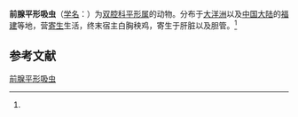 {{Speciesbox
| name = 前腺平形吸虫
| status = 
| status_system = 
| image = 
| genus = Platynotrema
| species = jacoris
| authority = (Nicoll, 1914)<ref name='id9959'>{{cite web| url =http://www.bioinfo.cn/db05/BjdwSpecies.php?action=view&id=9959| title =前腺平形吸虫| work =《中国动物物种编目数据库》| publisher =中国科学院微生物研究所| author =中国科学院动物研究所| accessdate =2009-04-16| deadurl =yes| archiveurl =https://web.archive.org/web/20160305014944/http://www.bioinfo.cn/db05/BjdwSpecies.php?action=view&id=9959| archivedate =2016-03-05}}</ref>
}}

'''前腺平形吸虫'''（[[学名|学名]]：{{lang|la|''Platynotrema jacoris''}}）为[[双腔科|双腔科]][[平形属|平形属]]的动物。分布于[[大洋洲|大洋洲]]以及[[中国大陆|中国大陆]]的[[福建|福建]]等地，营[[寄生|寄生]]生活，终末宿主白胸秧鸡，寄生于肝脏以及胆管。<ref name='id9959'/>

== 参考文献 ==
{{reflist}}

{{Wikispecies|Platynotrema jacoris}}

[[Category:平形属|前腺平形吸虫]]


{{吸虫小作品}}
